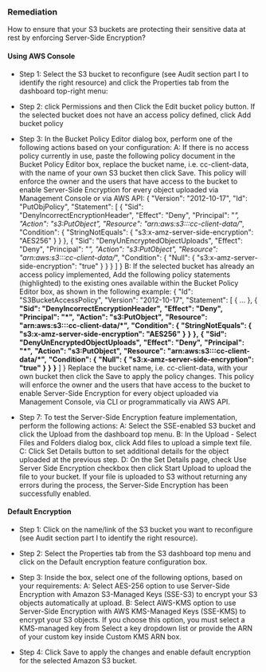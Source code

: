 ### Remediation

How to ensure that your S3 buckets are protecting their sensitive data at rest by enforcing Server-Side Encryption?

#### Using AWS Console

- Step 1: Select the S3 bucket to reconfigure (see Audit section part I to identify the right resource) and click the Properties tab from the dashboard top-right menu:
- Step 2: click Permissions and then Click the Edit bucket policy button. If the selected bucket does not have an access policy defined, click Add bucket policy

- Step 3: In the Bucket Policy Editor dialog box, perform one of the following actions based on your configuration:
  A: If there is no access policy currently in use, paste the following policy document in the Bucket Policy Editor box, replace the bucket name, i.e. cc-client-data, with the name of your own S3 bucket then click Save. This policy will enforce the owner and the users that have access to the bucket to enable Server-Side Encryption for every object uploaded via Management Console or via AWS API:
  {
  "Version": "2012-10-17",
  "Id": "PutObjPolicy",
  "Statement": [
  {
  "Sid": "DenyIncorrectEncryptionHeader",
  "Effect": "Deny",
  "Principal": "*",
  "Action": "s3:PutObject",
  "Resource": "arn:aws:s3:::cc-client-data/*",
  "Condition": {
  "StringNotEquals": {
  "s3:x-amz-server-side-encryption": "AES256"
  }
  }
  },
  {
  "Sid": "DenyUnEncryptedObjectUploads",
  "Effect": "Deny",
  "Principal": "*",
  "Action": "s3:PutObject",
  "Resource": "arn:aws:s3:::cc-client-data/*",
  "Condition": {
  "Null": {
  "s3:x-amz-server-side-encryption": "true"
  }
  }
  }
  ]
  }
  B: If the selected bucket has already an access policy implemented, Add the following policy statements (highlighted) to the existing ones available within the Bucket Policy Editor box, as shown in the following example:
  {
  "Id": "S3BucketAccessPolicy",
  "Version": "2012-10-17",
  "Statement": [
  {
  ...
  },
  {
  **"Sid": "DenyIncorrectEncryptionHeader",**
  **"Effect": "Deny",**
  **"Principal": "*",**
  **"Action": "s3:PutObject",**
  **"Resource": "arn:aws:s3:::cc-client-data/*",**
  **"Condition": {**
  **"StringNotEquals": {**
  **"s3:x-amz-server-side-encryption": "AES256"**
  **}**
  **}**
  **},**
  **{**
  **"Sid": "DenyUnEncryptedObjectUploads",**
  **"Effect": "Deny",**
  **"Principal": "*",**
  **"Action": "s3:PutObject",**
  **"Resource": "arn:aws:s3:::cc-client-data/*",**
  **"Condition": {**
  **"Null": {**
  **"s3:x-amz-server-side-encryption": "true"**
  **}**
  **}**
  **}**
  ]
  }
  Replace the bucket name, i.e. cc-client-data, with your own bucket then click the Save to apply the policy changes. This policy will enforce the owner and the users that have access to the bucket to enable Server-Side Encryption for every object uploaded via Management Console, via CLI or programmatically via AWS API.

- Step 7: To test the Server-Side Encryption feature implementation, perform the following actions:
  A: Select the SSE-enabled S3 bucket and click the Upload from the dashboard top menu.
  B: In the Upload - Select Files and Folders dialog box, click Add files to upload a simple text file.
  C: Click Set Details button to set additional details for the object uploaded at the previous step.
  D: On the Set Details page, check Use Server Side Encryption checkbox then click Start Upload to upload the file to your bucket. If your file is uploaded to S3 without returning any errors during the process, the Server-Side Encryption has been successfully enabled.

#### **Default Encryption**

- Step 1: Click on the name/link of the S3 bucket you want to reconfigure (see Audit section part I to identify the right resource).

- Step 2: Select the Properties tab from the S3 dashboard top menu and click on the Default encryption feature configuration box.

- Step 3: Inside the box, select one of the following options, based on your requirements:
  A: Select AES-256 option to use Server-Side Encryption with Amazon S3-Managed Keys (SSE-S3) to encrypt your S3 objects automatically at upload.
  B: Select AWS-KMS option to use Server-Side Encryption with AWS KMS-Managed Keys (SSE-KMS) to encrypt your S3 objects. If you choose this option, you must select a KMS-managed key from Select a key dropdown list or provide the ARN of your custom key inside Custom KMS ARN box.

- Step 4: Click Save to apply the changes and enable default encryption for the selected Amazon S3 bucket.
